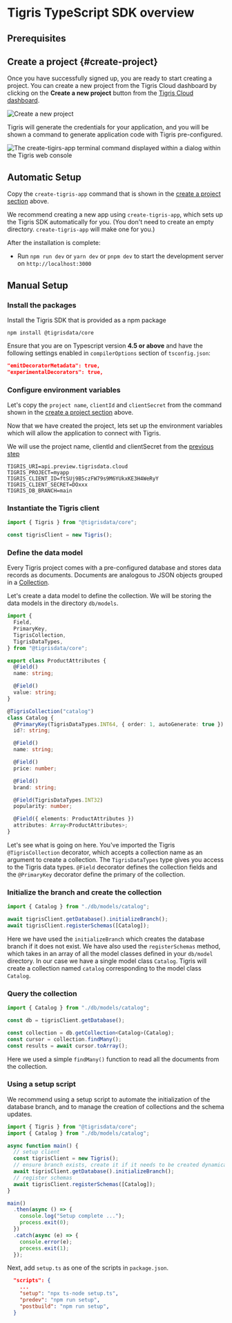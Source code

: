 
# Tigris TypeScript SDK overview

## Prerequisites

<Installation />

## Create a project {#create-project}

Once you have successfully signed up, you are ready to start creating a project.
You can create a new project from the Tigris Cloud dashboard by clicking on the
**Create a new project** button from the <a href={tigrisConfig.consoleUrl}>Tigris Cloud dashboard</a>.

![Create a new project](/img/screenshots/create-new-project-dialog.jpg)

Tigris will generate the credentials for your application, and you will be shown
a command to generate application code with Tigris pre-configured.

![The create-tigirs-app terminal command displayed within a dialog within the Tigris web console](/img/screenshots/create-new-project-dialog-2.jpg)

## Automatic Setup

Copy the `create-tigris-app` command that is shown in the [create a project section](#create-project) above.

We recommend creating a new app using `create-tigris-app`, which sets up the
Tigris SDK automatically for you. (You don't need to create an empty directory.
`create-tigris-app` will make one for you.)

After the installation is complete:

- Run `npm run dev` or `yarn dev` or `pnpm dev` to start the development server
  on `http://localhost:3000`

## Manual Setup

### Install the packages

Install the Tigris SDK that is provided as a npm package

```shell
npm install @tigrisdata/core
```

Ensure that you are on Typescript version **4.5 or above** and have the following settings enabled in
`compilerOptions` section of `tsconfig.json`:

```json
"emitDecoratorMetadata": true,
"experimentalDecorators": true,
```

### Configure environment variables

Let's copy the `project name`, `clientId` and `clientSecret` from the command shown
in the [create a project section](#create-project) above.

Now that we have created the project, lets set up the environment variables
which will allow the application to connect with Tigris.

We will use the project name, clientId and clientSecret from the [previous step](#create-project)

```dotenv title=.env
TIGRIS_URI=api.preview.tigrisdata.cloud
TIGRIS_PROJECT=myapp
TIGRIS_CLIENT_ID=ftSUj9B5czFW79s9M6YUkxKE3H4WeRyY
TIGRIS_CLIENT_SECRET=DOxxx
TIGRIS_DB_BRANCH=main
```

### Instantiate the Tigris client

```ts
import { Tigris } from "@tigrisdata/core";

const tigrisClient = new Tigris();
```

### Define the data model

Every Tigris project comes with a pre-configured database and stores data
records as documents. Documents are analogous to JSON objects grouped in
a [Collection](/docs/concepts/database).

Let's create a data model to define the collection. We will be storing the data
models in the directory `db/models`.

```ts title=db/models/catalog.ts
import {
  Field,
  PrimaryKey,
  TigrisCollection,
  TigrisDataTypes,
} from "@tigrisdata/core";

export class ProductAttributes {
  @Field()
  name: string;

  @Field()
  value: string;
}

@TigrisCollection("catalog")
class Catalog {
  @PrimaryKey(TigrisDataTypes.INT64, { order: 1, autoGenerate: true })
  id?: string;

  @Field()
  name: string;

  @Field()
  price: number;

  @Field()
  brand: string;

  @Field(TigrisDataTypes.INT32)
  popularity: number;

  @Field({ elements: ProductAttributes })
  attributes: Array<ProductAttributes>;
}
```

Let's see what is going on here. You've imported the Tigris `@TigrisCollection`
decorator, which accepts a collection name as an argument to create a collection.
The `TigrisDataTypes` type gives you access to the Tigris data types.
`@Field` decorator defines the collection fields and the `@PrimaryKey` decorator
define the primary of the collection.

### Initialize the branch and create the collection

```ts
import { Catalog } from "./db/models/catalog";

await tigrisClient.getDatabase().initializeBranch();
await tigrisClient.registerSchemas([Catalog]);
```

Here we have used the `initializeBranch` which creates the database branch
if it does not exist. We have also used the `registerSchemas` method, which
takes in an array of all the model classes defined in your `db/model` directory.
In our case we have a single model class `Catalog`. Tigris will create a collection
named `catalog` corresponding to the model class `Catalog`.

### Query the collection

```ts
import { Catalog } from "./db/models/catalog";

const db = tigrisClient.getDatabase();

const collection = db.getCollection<Catalog>(Catalog);
const cursor = collection.findMany();
const results = await cursor.toArray();
```

Here we used a simple `findMany()` function to read all the documents from the collection.

### Using a setup script

We recommend using a setup script to automate the initialization of the database
branch, and to manage the creation of collections and the schema updates.

```ts title=setup.ts
import { Tigris } from "@tigrisdata/core";
import { Catalog } from "./db/models/catalog";

async function main() {
  // setup client
  const tigrisClient = new Tigris();
  // ensure branch exists, create it if it needs to be created dynamically
  await tigrisClient.getDatabase().initializeBranch();
  // register schemas
  await tigrisClient.registerSchemas([Catalog]);
}

main()
  .then(async () => {
    console.log("Setup complete ...");
    process.exit(0);
  })
  .catch(async (e) => {
    console.error(e);
    process.exit(1);
  });
```

Next, add `setup.ts` as one of the scripts in `package.json`.

```json title=package.json
  "scripts": {
    ...
    "setup": "npx ts-node setup.ts",
    "predev": "npm run setup",
    "postbuild": "npm run setup",
  }
```
